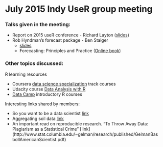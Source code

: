# July 2015 Indy UseR group meeting

### Talks given in the meeting:

* Report on 2015 useR conference - Richard Layton ([slides](layton-talk-Indy-useR-2015-07-21.pdf))
* Rob Hyndman's forecast package - Ben Staiger
     + [slides](ForecastPresentation_BenStaiger.pptx)
     + Forecasting: Principles and Practice ([Online book](https://www.otexts.org/fpp))

### Other topics discussed:

R learning resources

* Coursera [data science specialization](https://www.coursera.org/specialization/jhudatascience/1/courses) track courses
* Udacity course [Data Analysis with R](https://www.udacity.com/course/data-analysis-with-r--ud651)
* [Data Camp](https://www.datacamp.com/) introductory R courses

Interesting links shared by members:

* So you want to be a data scientist [link](http://www.datasciencecentral.com/profiles/blogs/so-you-want-to-be-a-data-scientist)
* Aggregating soil data [link](http://casoilresource.lawr.ucdavis.edu/software/r-advanced-statistical-package/aggregating-ssurgo-data-r/)
* An important read on reproducible research. "To Throw Away Data: Plagiarism as a Statistical Crime" [link] (http://www.stat.columbia.edu/~gelman/research/published/GelmanBasbollAmericanScientist.pdf)